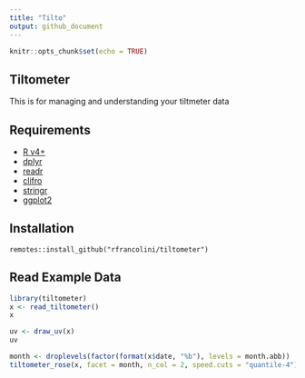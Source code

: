 ```yaml
---
title: "Tilto"
output: github_document
---
```


```r
knitr::opts_chunk$set(echo = TRUE)
```

## Tiltometer

This is for managing and understanding your tiltmeter data

## Requirements

  + [R v4+](https://www.r-project.org/)
  + [dplyr](https://CRAN.R-project.org/package=dplyr)
  + [readr](https://CRAN.R-project.org/package=readr)
  + [clifro](https://CRAN.R-project.org/package=clifro)
  + [stringr](https://CRAN.R-project.org/package=stringr)
  + [ggplot2](https://CRAN.R-project.org/package=ggplot2)

## Installation

```
remotes::install_github("rfrancolini/tiltometer")
```

## Read Example Data

```r
library(tiltometer)
x <- read_tiltometer()
x
```

```r
uv <- draw_uv(x)
uv
```

```r

month <- droplevels(factor(format(x$date, "%b"), levels = month.abb))
tiltometer_rose(x, facet = month, n_col = 2, speed.cuts = "quantile-4")


```


